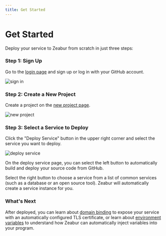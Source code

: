 ```yaml
---
title: Get Started
---
```


# Get Started

Deploy your service to Zeabur from scratch in just three steps:

### Step 1: Sign Up

Go to the [login page](https://zeabur.com/login) and sign up or log in with your GitHub account.

![sign in](/sign-in-screenshot.png)

### Step 2: Create a New Project

Create a project on the [new project page](https://zeabur.com/projects/new).

![new project](/create-project-screenshot.png)

### Step 3: Select a Service to Deploy

Click the "Deploy Service" button in the upper right corner and select the service you want to deploy.

![deploy service](/deploy-service-screenshot.png)

On the deploy service page, you can select the left button to automatically build and deploy your source code from GitHub.

Select the right button to choose a service from a list of common services (such as a database or an open source tool). Zeabur will automatically create a service instance for you.

### What's Next

After deployed, you can learn about [domain binding](/en-US/deploy/domain-binding) to expose your service with an automatically configured TLS certificate, or learn about [environment variables](/en-US/variables) to understand how Zeabur can automatically inject variables into your program.
